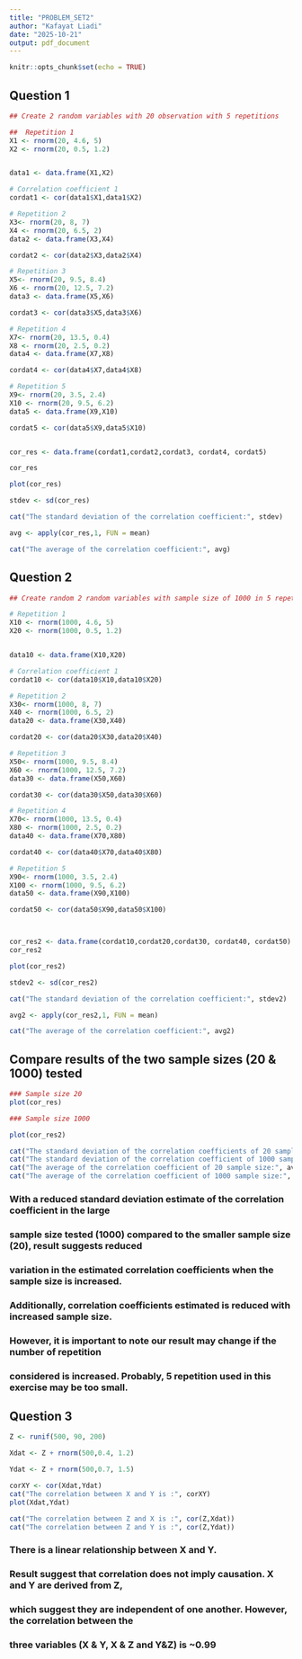---
title: "PROBLEM_SET2"
author: "Kafayat Liadi"
date: "2025-10-21"
output: pdf_document
---

```{r setup, include=FALSE}
knitr::opts_chunk$set(echo = TRUE)
```

## Question 1

```{r Question 1}
## Create 2 random variables with 20 observation with 5 repetitions

##  Repetition 1
X1 <- rnorm(20, 4.6, 5)
X2 <- rnorm(20, 0.5, 1.2)


data1 <- data.frame(X1,X2)

# Correlation coefficient 1
cordat1 <- cor(data1$X1,data1$X2)

# Repetition 2
X3<- rnorm(20, 8, 7)
X4 <- rnorm(20, 6.5, 2)
data2 <- data.frame(X3,X4)

cordat2 <- cor(data2$X3,data2$X4)

# Repetition 3
X5<- rnorm(20, 9.5, 8.4)
X6 <- rnorm(20, 12.5, 7.2)
data3 <- data.frame(X5,X6)

cordat3 <- cor(data3$X5,data3$X6)

# Repetition 4
X7<- rnorm(20, 13.5, 0.4)
X8 <- rnorm(20, 2.5, 0.2)
data4 <- data.frame(X7,X8)

cordat4 <- cor(data4$X7,data4$X8)

# Repetition 5
X9<- rnorm(20, 3.5, 2.4)
X10 <- rnorm(20, 9.5, 6.2)
data5 <- data.frame(X9,X10)

cordat5 <- cor(data5$X9,data5$X10)


cor_res <- data.frame(cordat1,cordat2,cordat3, cordat4, cordat5)

cor_res

plot(cor_res)

stdev <- sd(cor_res)

cat("The standard deviation of the correlation coefficient:", stdev)

avg <- apply(cor_res,1, FUN = mean)

cat("The average of the correlation coefficient:", avg)

```


## Question 2

```{r Question 2}
## Create random 2 random variables with sample size of 1000 in 5 repetitions

# Repetition 1
X10 <- rnorm(1000, 4.6, 5)
X20 <- rnorm(1000, 0.5, 1.2)


data10 <- data.frame(X10,X20)

# Correlation coefficient 1
cordat10 <- cor(data10$X10,data10$X20)

# Repetition 2
X30<- rnorm(1000, 8, 7)
X40 <- rnorm(1000, 6.5, 2)
data20 <- data.frame(X30,X40)

cordat20 <- cor(data20$X30,data20$X40)

# Repetition 3
X50<- rnorm(1000, 9.5, 8.4)
X60 <- rnorm(1000, 12.5, 7.2)
data30 <- data.frame(X50,X60)

cordat30 <- cor(data30$X50,data30$X60)

# Repetition 4
X70<- rnorm(1000, 13.5, 0.4)
X80 <- rnorm(1000, 2.5, 0.2)
data40 <- data.frame(X70,X80)

cordat40 <- cor(data40$X70,data40$X80)

# Repetition 5
X90<- rnorm(1000, 3.5, 2.4)
X100 <- rnorm(1000, 9.5, 6.2)
data50 <- data.frame(X90,X100)

cordat50 <- cor(data50$X90,data50$X100)



cor_res2 <- data.frame(cordat10,cordat20,cordat30, cordat40, cordat50)
cor_res2

plot(cor_res2)

stdev2 <- sd(cor_res2)

cat("The standard deviation of the correlation coefficient:", stdev2)

avg2 <- apply(cor_res2,1, FUN = mean)

cat("The average of the correlation coefficient:", avg2)

```

## Compare results of the two sample sizes (20 & 1000) tested
```{r plot_correlation, echo=FALSE}
### Sample size 20
plot(cor_res)

### Sample size 1000

plot(cor_res2)
```


```{r compare_sample_size_result}
cat("The standard deviation of the correlation coefficients of 20 sample size:", stdev)
cat("The standard deviation of the correlation coefficient of 1000 sample size:", stdev2)
cat("The average of the correlation coefficient of 20 sample size:", avg)
cat("The average of the correlation coefficient of 1000 sample size:", avg2)

```

### With a reduced standard deviation estimate of the correlation coefficient in the large 
### sample size tested (1000) compared to the smaller sample size (20), result suggests reduced
### variation in the estimated correlation coefficients when the sample size is increased. 
### Additionally, correlation coefficients estimated is reduced with increased sample size.
### However, it is important to note our result may change if the number of repetition
### considered is increased. Probably, 5 repetition used in this exercise may be too small.


## Question 3

```{r Question 3}
Z <- runif(500, 90, 200)

Xdat <- Z + rnorm(500,0.4, 1.2)

Ydat <- Z + rnorm(500,0.7, 1.5)

corXY <- cor(Xdat,Ydat)
cat("The correlation between X and Y is :", corXY)
plot(Xdat,Ydat)

cat("The correlation between Z and X is :", cor(Z,Xdat))
cat("The correlation between Z and Y is :", cor(Z,Ydat))

```

### There is a linear relationship between X and Y. 
### Result suggest that correlation does not imply causation. X and Y are derived from Z,
### which suggest they are independent of one another. However, the correlation between the 
### three variables (X & Y, X & Z and Y&Z) is ~0.99 
